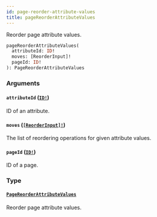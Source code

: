```yaml
---
id: page-reorder-attribute-values
title: pageReorderAttributeValues
---
```


Reorder page attribute values.

```graphql
pageReorderAttributeValues(
  attributeId: ID!
  moves: [ReorderInput]!
  pageId: ID!
): PageReorderAttributeValues

```

### Arguments

#### `attributeId` ([`ID!`](/developer/api-reference/scalars/id))

ID of an attribute.

#### `moves` ([`[ReorderInput]!`](/developer/api-reference/inputs/reorder-input))

The list of reordering operations for given attribute values.

#### `pageId` ([`ID!`](/developer/api-reference/scalars/id))

ID of a page.

### Type

#### [`PageReorderAttributeValues`](/developer/api-reference/objects/page-reorder-attribute-values)

Reorder page attribute values.
